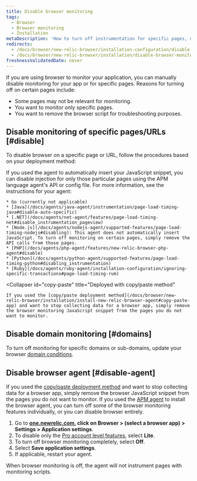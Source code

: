 ```yaml
---
title: Disable browser monitoring
tags:
  - Browser
  - Browser monitoring
  - Installation
metaDescription: 'How to turn off instrumentation for specific pages, or disable the browser agent completely.'
redirects:
  - /docs/browser/new-relic-browser/installation-configuration/disable-browser-monitoring-specific-pages
  - /docs/browser/new-relic-browser/installation/disable-browser-monitoring-specific-pages
freshnessValidatedDate: never
---
```


If you are using browser to monitor your application, you can manually disable monitoring for your app or for specific pages. Reasons for turning off <InlinePopover type="browser" /> on certain pages include:

* Some pages may not be relevant for monitoring.
* You want to monitor only specific pages.
* You want to remove the browser script for troubleshooting purposes.

## Disable monitoring of specific pages/URLs [#disable]

To disable browser on a specific page or URL, follow the procedures based on your deployment method:

<CollapserGroup>
  <Collapser
    id="agent"
    title="Deployed with selected APM agent"
  >
    If you used the <InlinePopover type="apm" /> agent to automatically insert your JavaScript snippet, you can disable injection for only those particular pages using the APM language agent's API or config file. For more information, see the instructions for your agent:

    * Go (currently not applicable)
    * [Java](/docs/agents/java-agent/instrumentation/page-load-timing-java#disable-auto-specific)
    * [.NET](/docs/agents/net-agent/features/page-load-timing-net#disable_instrumentation_pageview)
    * [Node.js](/docs/agents/nodejs-agent/supported-features/page-load-timing-nodejs#disabling): This agent does not automatically insert JavaScript. To turn off monitoring on certain pages, simply remove the API calls from those pages.
    * [PHP](/docs/agents/php-agent/features/new-relic-browser-php-agent#disable)
    * [Python](/docs/agents/python-agent/supported-features/page-load-timing-python#disabling_instrumentation)
    * [Ruby](/docs/agents/ruby-agent/installation-configuration/ignoring-specific-transactions#page-load-timing-rum)
  </Collapser>

  <Collapser
    id="copy-paste"
    title="Deployed with copy/paste method"
  >
    If you used the [copy/paste deployment method](/docs/browser/new-relic-browser/installation/install-new-relic-browser-agent#copy-paste-app) and want to stop collecting data for a browser app, simply remove the browser monitoring JavaScript snippet from the pages you do not want to monitor.
  </Collapser>
</CollapserGroup>

## Disable domain monitoring [#domains]

To turn off monitoring for specific domains or sub-domains, update your browser [domain conditions](/docs/browser/new-relic-browser/configuration/monitor-or-block-specific-domains-subdomains).

## Disable browser agent [#disable-agent]

If you used the [copy/paste deployment method](/docs/browser/new-relic-browser/installation/install-new-relic-browser-agent#copy-paste-app) and want to stop collecting data for a browser app, simply remove the browser JavaScript snippet from the pages you do not want to monitor. If you used the [APM agent](/docs/browser/new-relic-browser/installation/install-new-relic-browser-agent#select-apm-app) to install the browser agent, you can turn off some of the browser monitoring features individually, or you can disable browser entirely.

1. Go to **[one.newrelic.com](https://one.newrelic.com/all-capabilities), click on Browser > (select a browser app) > Settings > Application settings**.
2. To disable only the [Pro account level features](/docs/browser/new-relic-browser/getting-started/new-relic-browser), select **Lite**.
3. To turn off browser monitoring completely, select **Off**.
4. Select **Save application settings**.
5. If applicable, restart your <InlinePopover type="apm" /> agent.

When browser monitoring is off, the agent will not instrument pages with monitoring scripts.
